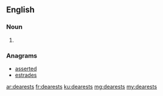 ==English==

===Noun===
{{head|en}}

# {{plural of|dearest}}

===Anagrams===
* [[asserted#English|asserted]]
* [[estrades#English|estrades]]

[[ar:dearests]]
[[fr:dearests]]
[[ku:dearests]]
[[mg:dearests]]
[[my:dearests]]